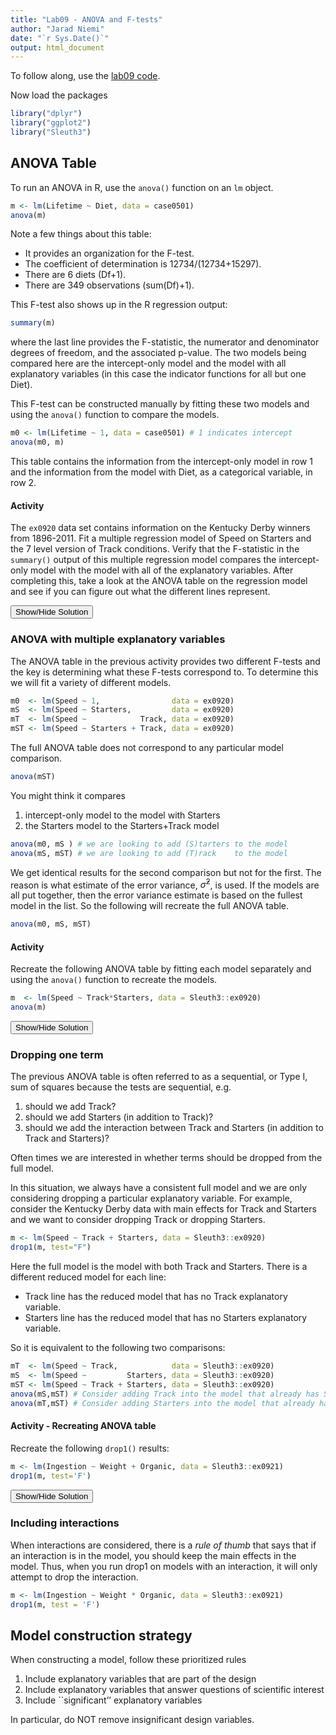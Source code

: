 ```yaml
---
title: "Lab09 - ANOVA and F-tests"
author: "Jarad Niemi"
date: "`r Sys.Date()`"
output: html_document
---
```



To follow along, use the [lab09 code](lab09.R).

Now load the packages

```r
library("dplyr")
library("ggplot2")
library("Sleuth3")
```



## ANOVA Table

To run an ANOVA in R, use the `anova()` function on an `lm` object. 

```r
m <- lm(Lifetime ~ Diet, data = case0501)
anova(m)
```

Note a few things about this table:

- It provides an organization for the F-test.
- The coefficient of determination is 12734/(12734+15297).
- There are 6 diets (Df+1).
- There are 349 observations (sum(Df)+1). 

This F-test also shows up in the R regression output:

```r
summary(m)
```

where the last line provides the F-statistic, the numerator and denominator 
degrees of freedom, and the associated p-value. 
The two models being compared here are the intercept-only model and the model
with all explanatory variables (in this case the indicator functions for all
but one Diet). 

This F-test can be constructed manually by fitting these two models and using
the `anova()` function to compare the models. 

```r
m0 <- lm(Lifetime ~ 1, data = case0501) # 1 indicates intercept 
anova(m0, m)
```

This table contains the information from the intercept-only model in row 1 and 
the information from the model with Diet, as a categorical variable, in row 2. 



#### Activity

The `ex0920` data set contains information on the Kentucky Derby winners from
1896-2011.
Fit a multiple regression model of Speed on Starters and the 7 level version of 
Track conditions.
Verify that the F-statistic in the `summary()` output of this multiple 
regression model compares the intercept-only model with the model with all 
of the explanatory variables. 
After completing this, take a look at the ANOVA table on the regression model 
and see if you can figure out what the different lines represent. 

<div id="anova_activity_solution" style="display:none"> 
```r
m0 <- lm(Speed ~ 1,                data = ex0920)
m  <- lm(Speed ~ Starters + Track, data = ex0920)
summary(m)
anova(m0, m)
```

Now take a look at the ANOVA table

```r
anova(m)
```
</div> 
<button title="Show a solution" type="button" onclick="if(document.getElementById('anova_activity_solution') .style.display=='none') {document.getElementById('anova_activity_solution') .style.display=''}else{document.getElementById('anova_activity_solution') .style.display='none'}">Show/Hide Solution</button>

### ANOVA with multiple explanatory variables

The ANOVA table in the previous activity provides two different F-tests and the
key is determining what these F-tests correspond to.
To determine this we will fit a variety of different models.

```r
m0  <- lm(Speed ~ 1,                data = ex0920)
mS  <- lm(Speed ~ Starters,         data = ex0920)
mT  <- lm(Speed ~            Track, data = ex0920)
mST <- lm(Speed ~ Starters + Track, data = ex0920)
```

The full ANOVA table does not correspond to any particular model comparison.

```r
anova(mST)
```

You might think it compares 

1. intercept-only model to the model with Starters
2. the Starters model to the Starters+Track model

```r
anova(m0, mS ) # we are looking to add (S)tarters to the model
anova(mS, mST) # we are looking to add (T)rack    to the model
```

We get identical results for the second comparison but not for the first. 
The reason is what estimate of the error variance, $\hat\sigma^2$, is used.
If the models are all put together, then the error variance estimate is based 
on the fullest model in the list.
So the following will recreate the full ANOVA table.

```r
anova(m0, mS, mST)
```

#### Activity

Recreate the following ANOVA table by fitting each model separately and using
the `anova()` function to recreate the models. 

```r
m  <- lm(Speed ~ Track*Starters, data = Sleuth3::ex0920)
anova(m)
```

<div id="track_activity_solution" style="display:none"> 

We need to construct each model:

```r
m0  <- lm(Speed ~ Track*Starters, data = Sleuth3::ex0920)
mT  <- lm(Speed ~ Track         , data = Sleuth3::ex0920)
mTS <- lm(Speed ~ Track+Starters, data = Sleuth3::ex0920)
m   <- lm(Speed ~ Track*Starters, data = Sleuth3::ex0920)
```

Then we use `anova()` to compare the models:

```r
anova(m0, mT, mTS, m)
```
</div> 
<button title="Show a solution" type="button" onclick="if(document.getElementById('track_activity_solution') .style.display=='none') {document.getElementById('track_activity_solution') .style.display=''}else{document.getElementById('track_activity_solution') .style.display='none'}">Show/Hide Solution</button>


### Dropping one term

The previous ANOVA table is often referred to as a sequential, or Type I, sum of
squares because the tests are sequential, e.g. 

1. should we add Track?
1. should we add Starters (in addition to Track)?
1. should we add the interaction between Track and Starters (in addition to 
Track and Starters)?

Often times we are interested in whether terms should be dropped from the full
model. 

In this situation, we always have a consistent full model and we are only 
considering dropping a particular explanatory variable. 
For example, consider the Kentucky Derby data with main effects for Track and 
Starters and we want to consider dropping Track or dropping Starters. 

```r
m <- lm(Speed ~ Track + Starters, data = Sleuth3::ex0920)
drop1(m, test="F")
```

Here the full model is the model with both Track and Starters. 
There is a different reduced model for each line:

- Track line has the reduced model that has no Track explanatory variable.
- Starters line has the reduced model that has no Starters explanatory variable.

So it is equivalent to the following two comparisons:

```r
mT  <- lm(Speed ~ Track,            data = Sleuth3::ex0920)
mS  <- lm(Speed ~         Starters, data = Sleuth3::ex0920)
mST <- lm(Speed ~ Track + Starters, data = Sleuth3::ex0920)
anova(mS,mST) # Consider adding Track into the model that already has Starters
anova(mT,mST) # Consider adding Starters into the model that already has Track
```

#### Activity - Recreating ANOVA table

Recreate the following `drop1()` results:

```r
m <- lm(Ingestion ~ Weight + Organic, data = Sleuth3::ex0921)
drop1(m, test='F')
```

<div id="drop1_activity_solution" style="display:none"> 
```r
mW  <- lm(Ingestion ~ Weight          , data = Sleuth3::ex0921)
mO  <- lm(Ingestion ~          Organic, data = Sleuth3::ex0921)
mWO <- lm(Ingestion ~ Weight + Organic, data = Sleuth3::ex0921)
```
</div> 
<button title="Show a solution" type="button" onclick="if(document.getElementById('drop1_activity_solution') .style.display=='none') {document.getElementById('drop1_activity_solution') .style.display=''}else{document.getElementById('drop1_activity_solution') .style.display='none'}">Show/Hide Solution</button>


### Including interactions

When interactions are considered, 
there is a *rule of thumb* that says that if an interaction is in the model, 
you should keep the main effects in the model. 
Thus, when you run drop1 on models with an interaction, 
it will only attempt to drop the interaction.


```r
m <- lm(Ingestion ~ Weight * Organic, data = Sleuth3::ex0921)
drop1(m, test = 'F')
```


## Model construction strategy

When constructing a model, follow these prioritized rules

1. Include explanatory variables that are part of the design
1. Include explanatory variables that answer questions of scientific interest
1. Include ``significant'' explanatory variables

In particular, do NOT remove insignificant design variables. 


